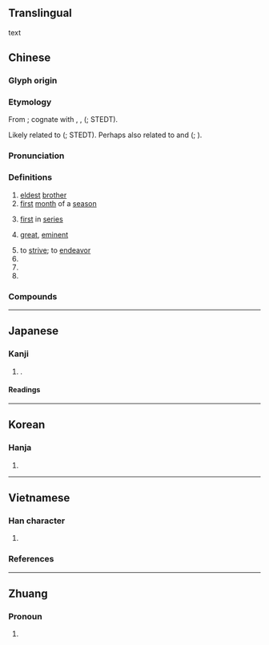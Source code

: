 {{also|盂}}
{{character info}}
==Translingual==

text

==Chinese==
{{zh-forms|alt=𥁪}}
{{zh-wp|zh:孟姓|en:Meng (surname)}}

===Glyph origin===
{{Han etym}}
{{Han compound|子|皿|c1=s|c2=p|t1=child; son|ls=psc}}

===Etymology===
From {{inh|zh|sit-pro|*maŋ||big; old; elder (brother, uncle)}}; cognate with {{cog|nun|ʈhi³¹ mɑŋ³¹|ʈhi³¹ '''mɑŋ³¹'''|old; elderly}}, {{cog|duu|tvmvng|tv'''mvng'''|elder sibling}}, {{cog|my|မင်း||monarch; king}} ({{zh-ref|Schuessler, 2007}}; STEDT).

Likely related to {{och-l|兄|older brother}} ({{zh-ref|Sagart, 1999}}; STEDT). Perhaps also related to {{och-l|芒|great; extensive}} and {{och-l|荒|vast; excessive; senile}} ({{zh-ref|Sagart, 1999}}; {{zh-ref|Schuessler, 2007}}).

===Pronunciation===
{{zh-pron
|m=mèng
|m-s=mong4
|c=maang6
|c-t=mang5
|g=men5/mung5
|g_note=men5 - vernacular; mung5 - literary
|h=pfs=men;gd=mên4
|j=meng3
|mb=māing
|md=mâing
|mn=bēng
|mn-t=mêng6
|w=3man
|x=mong4
|mc=y
|oc=y
|ma=
|cat=a,pn,n
}}

===Definitions===
{{zh-hanzi}}

# [[eldest]] [[brother]]
# [[first]] [[month]] of a [[season]]
# {{lb|zh|figuratively}} [[first]] in [[series]]
# {{lb|zh|figuratively}} [[great]], [[eminent]]
# to [[strive]]; to [[endeavor]]
# {{zh-short|孟子|[[Mencius]]; ''{{w|Mencius (book)|Mencius}}'' (book)}}
# {{zh-alt-form|猛|[[bold]]; [[powerful]]}}
# {{surname|zh}}

===Compounds===
{{zh-der|孟浪輕狂|孟母三遷|孟荀|孟母擇鄰|孟浪|孟公|孟春|孟秋|季孟之間|孟嘉落帽|季孟|孟母|孟嘗君|孟月|孟良盜馬|四孟|孟婆|孟詩韓筆|孔孟學會|孟冬|孟宗泣筍|孟麗君|孟非斯|孟陬|孟母斷織|孟宗竹|孟姜女|孟什維克|孔孟之道|孔孟|孟婆湯|優孟衣冠|孟夏|孟加拉|孟子|孟光舉案|梁孟|焦孟不離|浪孟|衣冠優孟|落帽孟嘉|論孟|孟村|孟家溪|孟樓|孟州|孟買|主孟|亞孟|優孟|公孟|姜孟|孟享|孟亭|孟仲叔季|孟侯|孟光|孟公孟姥|孟公投轄|孟勞|孟博登車|孟叟|孟嘗|孟姑姑|孟姜|孟姜女調|孟姥|孟娵|孟家蟬|孟常|孟廡|孟戲|孟晉|孟林筍|孟極|孟槐|孟樂|孟津|孟瀦|孟竹|孟織|孟藝|孟襄陽|孟說|孟諸|孟豬|孟賁|孟鄰|孟門|孟陽|孟青|孟青棒|孟韓|孟饗|孟鳥|孫孟|寒孟|施孟|春孟|月孟|桓孟|王孟|秋孟|賓孟|趙孟|鄒孟|韓孟}}

----

==Japanese==
{{wp|lang=ja}}

===Kanji===
{{ja-kanji|grade=|rs=子05}}

# {{n-g|Used in personal names}}.

====Readings====
{{ja-readings
|goon=みょう<みやう, もう<まう
|kanon=ぼう<ばう, もう<まう
|kanyoon=まん
|kun=おさ-<をさ-, かしら-, たけ-
|nanori=たけし, つとむ, はじめ, はる
}}

----

==Korean==

===Hanja===
{{ko-hanja|hangeul=[[맹]], [[망]]|rv=maeng, mang|mr=maeng, mang}}

# {{rfdef|ko|sort=子05}}

----

==Vietnamese==

===Han character===
{{vi-readings|rs=子05
|hanviet=mạnh-tdcndg;tdcntd;gdhn
|phienthiet=
|nom=mạnh-tdcndg;tdcntd;gdhn, mảnh-tdcndg
}}

# {{Nom form of|mạnh|[[strong]]; [[powerful]]; [[vigorous]]}}

===References===
<references/>

----

==Zhuang==

===Pronoun===
{{za-head|pronoun}}

# {{za-sawndip form of|mwngz|gloss=[[you]]}}